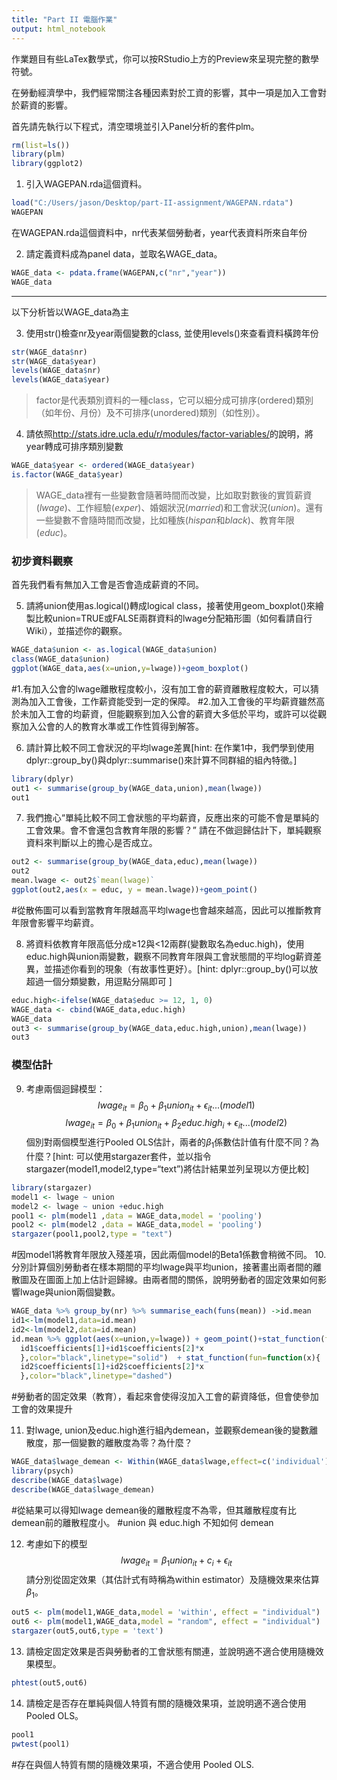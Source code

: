 ```yaml
---
title: "Part II 電腦作業"
output: html_notebook
---
```

作業題目有些LaTex數學式，你可以按RStudio上方的Preview來呈現完整的數學符號。

在勞動經濟學中，我們經常關注各種因素對於工資的影響，其中一項是加入工會對於薪資的影響。

首先請先執行以下程式，清空環境並引入Panel分析的套件plm。
```r
rm(list=ls())
library(plm)
library(ggplot2)
```


1. 引入WAGEPAN.rda這個資料。
```r
load("C:/Users/jason/Desktop/part-II-assignment/WAGEPAN.rdata")
WAGEPAN
```

在WAGEPAN.rda這個資料中，nr代表某個勞動者，year代表資料所來自年份

2. 請定義資料成為panel data，並取名WAGE_data。
```r
WAGE_data <- pdata.frame(WAGEPAN,c("nr","year"))
WAGE_data
```

***
以下分析皆以WAGE_data為主

3. 使用str()檢查nr及year兩個變數的class, 並使用levels()來查看資料橫跨年份
```r
str(WAGE_data$nr)
str(WAGE_data$year)
levels(WAGE_data$nr)
levels(WAGE_data$year)
```

> factor是代表類別資料的一種class，它可以細分成可排序(ordered)類別（如年份、月份）及不可排序(unordered)類別（如性別）。

4. 請依照<http://stats.idre.ucla.edu/r/modules/factor-variables/>的說明，將year轉成可排序類別變數
```r
WAGE_data$year <- ordered(WAGE_data$year)
is.factor(WAGE_data$year)
```


> WAGE_data裡有一些變數會隨著時間而改變，比如取對數後的實質薪資($lwage$)、工作經驗($exper$)、婚姻狀況($married$)和工會狀況($union$)。還有一些變數不會隨時間而改變，比如種族($hispan$和$black$)、教育年限($educ$)。

### 初步資料觀察
首先我們看有無加入工會是否會造成薪資的不同。

5. 請將union使用as.logical()轉成logical  class，接著使用geom_boxplot()來繪製比較union=TRUE或FALSE兩群資料的lwage分配箱形圖（如何看請自行Wiki），並描述你的觀察。
```r
WAGE_data$union <- as.logical(WAGE_data$union)
class(WAGE_data$union)
ggplot(WAGE_data,aes(x=union,y=lwage))+geom_boxplot()
```
#1.有加入公會的lwage離散程度較小，沒有加工會的薪資離散程度較大，可以猜測為加入工會後，工作薪資能受到一定的保障。
#2.加入工會後的平均薪資雖然高於未加入工會的均薪資，但能觀察到加入公會的薪資大多低於平均，或許可以從觀察加入公會的人的教育水準或工作性質得到解答。


6. 請計算比較不同工會狀況的平均lwage差異[hint: 在作業1中，我們學到使用dplyr::group_by()與dplyr::summarise()來計算不同群組的組內特徵。]
```r
library(dplyr)
out1 <- summarise(group_by(WAGE_data,union),mean(lwage))
out1
```

 7. 我們擔心“單純比較不同工會狀態的平均薪資，反應出來的可能不會是單純的工會效果。會不會還包含教育年限的影響？” 請在不做迴歸估計下，單純觀察資料來判斷以上的擔心是否成立。
```r
out2 <- summarise(group_by(WAGE_data,educ),mean(lwage))
out2
mean.lwage <- out2$`mean(lwage)`
ggplot(out2,aes(x = educ, y = mean.lwage))+geom_point()
```
#從散佈圖可以看到當教育年限越高平均lwage也會越來越高，因此可以推斷教育年限會影響平均薪資。

8. 將資料依教育年限高低分成≥12與<12兩群(變數取名為educ.high)，使用educ.high與union兩變數，觀察不同教育年限與工會狀態間的平均log薪資差異，並描述你看到的現象（有故事性更好）。[hint: dplyr::group_by()可以放超過一個分類變數，用逗點分隔即可 ]
```r
educ.high<-ifelse(WAGE_data$educ >= 12, 1, 0)
WAGE_data <- cbind(WAGE_data,educ.high)
WAGE_data
out3 <- summarise(group_by(WAGE_data,educ.high,union),mean(lwage))
out3
```

### 模型估計
9. 考慮兩個迴歸模型：
$$lwage_{it}	=\beta_{0}+\beta_{1}union_{it}+\epsilon_{it}...(model1)$$
$$lwage_{it}	=\beta_{0}+\beta_{1}union_{it}+\beta_{2}educ.high_{i}+\epsilon_{it}...(model2)$$
個別對兩個模型進行Pooled OLS估計，兩者的$\beta_1$係數估計值有什麼不同？為什麼？[hint: 可以使用stargazer套件，並以指令stargazer(model1,model2,type="text")將估計結果並列呈現以方便比較]
```r
library(stargazer)
model1 <- lwage ~ union
model2 <- lwage ~ union +educ.high
pool1 <- plm(model1 ,data = WAGE_data,model = 'pooling')
pool2 <- plm(model2 ,data = WAGE_data,model = 'pooling')
stargazer(pool1,pool2,type = "text")
```
#因model1將教育年限放入殘差項，因此兩個model的Beta1係數會稍微不同。
10. 分別計算個別勞動者在樣本期間的平均lwage與平均union，接著畫出兩者間的離散圖及在圖面上加上估計迴歸線。由兩者間的關係，說明勞動者的固定效果如何影響lwage與union兩個變數。
```r
WAGE_data %>% group_by(nr) %>% summarise_each(funs(mean)) ->id.mean
id1<-lm(model1,data=id.mean)
id2<-lm(model2,data=id.mean)
id.mean %>% ggplot(aes(x=union,y=lwage)) + geom_point()+stat_function(fun=function(x){
  id1$coefficients[1]+id1$coefficients[2]*x
  },color="black",linetype="solid")  + stat_function(fun=function(x){
  id2$coefficients[1]+id2$coefficients[2]*x
  },color="black",linetype="dashed")


```
#勞動者的固定效果（教育），看起來會使得沒加入工會的薪資降低，但會使參加工會的效果提升

11. 對lwage, union及educ.high進行組內demean，並觀察demean後的變數離散度，那一個變數的離散度為零？為什麼？
```r
WAGE_data$lwage_demean <- Within(WAGE_data$lwage,effect=c('individual'))
library(psych)
describe(WAGE_data$lwage)
describe(WAGE_data$lwage_demean)
```
#從結果可以得知lwage demean後的離散程度不為零，但其離散程度有比demean前的離散程度小。
#union 與 educ.high 不知如何 demean

12. 考慮如下的模型
$$lwage_{it}=\beta_{1}union_{it}+c_{i}+\epsilon_{it}$$
請分別從固定效果（其估計式有時稱為within estimator）及隨機效果來估算$\beta_1$。
```r
out5 <- plm(model1,WAGE_data,model = 'within', effect = "individual")
out6 <- plm(model1,WAGE_data,model = "random", effect = "individual")
stargazer(out5,out6,type = 'text')
```

13. 請檢定固定效果是否與勞動者的工會狀態有關連，並說明適不適合使用隨機效果模型。
```r
phtest(out5,out6)
```

14. 請檢定是否存在單純與個人特質有關的隨機效果項，並說明適不適合使用Pooled OLS。
```r
pool1
pwtest(pool1)
```
#存在與個人特質有關的隨機效果項，不適合使用 Pooled OLS.
